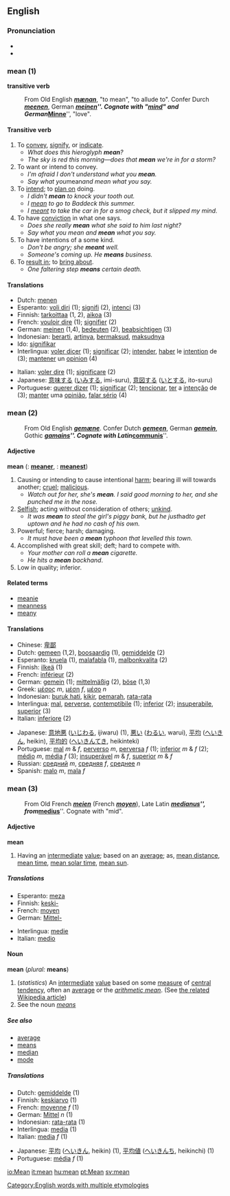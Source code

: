 ==English==

=== Pronunciation ===
*{{IPA|/miːn/}}
*{{AHD|/mēn/}}

=== mean (1) ===
''' transitive verb'''
:From Old English '''''[[mænan]]''''', "to mean", "to allude to". Confer Durch '''''[[meenen]]''''', German '''''[[meinen]]'''''. Cognate with "[[mind]]" and German '''''[[Minne]]''''', "love".

==== Transitive verb ====
{{en-infl-irreg|mean|means|meaning|meant|meant}}
# To [[convey]], [[signify]], or [[indicate]].
#* ''What does this hieroglyph '''mean'''?'' 
#* ''The sky is red this morning&mdash;does that '''mean''' we're in for a storm?''
# To want or intend to convey.
#* ''I'm afraid I don't understand what you '''mean'''.''
#* ''Say what you ''mean'' and mean what you say.''
# To [[intend]]; to [[plan on]] doing.
#* ''I didn't '''mean''' to knock your tooth out.''
#* ''I [[mean]] to go to Baddeck this summer.''
#* ''I [[meant]] to take the car in for a smog check, but it slipped my mind.''
# To have [[conviction]] in what one says.
#* ''Does she really '''mean''' what she said to him last night?''
#* ''Say what you mean and '''mean''' what you say.''
# To have intentions of a some kind.
#* ''Don't be angry; she '''meant''' well.''
#* ''Someone's coming up.  He '''means''' business.''
# To [[result in]]; to [[bring about]].
#* ''One faltering step '''means''' certain death.''

==== Translations ====
{{top}}
*Dutch: [[menen]]
*Esperanto: [[voli diri]] (1); [[signifi]] (2), [[intenci]] (3)
*Finnish: [[tarkoittaa]] (1, 2), [[aikoa]] (3)
*French: [[vouloir dire]] (1); [[signifier]] (2)
*German: [[meinen]] (1,4), [[bedeuten]] (2), [[beabsichtigen]] (3)
*Indonesian: [[arti|berarti]], [[arti|artinya]], [[maksud|bermaksud]], [[maksud|maksudnya]]
*Ido: [[signifikar]]
*Interlingua: [[voler dicer]] (1); [[significar]] (2); [[intender]], [[haber]] le [[intention]] de (3); [[mantener]] un [[opinion]] (4)
{{mid}}
*Italian: [[voler dire]] (1); [[significare]] (2)
*Japanese: [[意味]]する ([[いみ]]する, imi-suru), [[意図]]する ([[いと]]する, ito-suru)
*Portuguese: [[querer dizer]] (1); [[significar]] (2); [[tencionar]], [[ter]] a [[intenção]] de (3); [[manter]] uma [[opinião]], [[falar sério]] (4)
{{bottom}}


=== mean (2) ===
:From Old English '''''[[gemæne]]'''''. Confer Dutch '''''[[gemeen]]''''', German '''''[[gemein]]''''', Gothic '''''[[gamains]]'''''. Cognate with Latin '''''[[communis]]'''''.

==== Adjective ====
'''mean'''  ({{compar}}: '''[[meaner]]''', {{superl}}: '''[[meanest]]''')

# Causing or intending to cause intentional [[harm]]; bearing ill will towards another; [[cruel]]; [[malicious]].
#* ''Watch out for her, she's '''mean'''.  I said good morning to her, and she punched me in the nose.''
# [[Selfish]]; acting without consideration of others; [[unkind]].
#* ''It was '''mean''' to steal the girl's piggy bank, but he just ''had'' to get uptown and he had no cash of his own.''
# Powerful; fierce; harsh; damaging.
#* ''It must have been a '''mean''' typhoon that levelled this town.''
# Accomplished with great skill; deft; hard to compete with.
#* ''Your mother can roll a '''mean''' cigarette.''
#* ''He hits a '''mean''' backhand''.
# Low in quality; inferior.

====Related terms====
*[[meanie]]
*[[meanness]]
*[[meany]]

==== Translations ====
{{top}}
*Chinese: [[卑鄙]]
*Dutch: [[gemeen]] (1,2), [[boosaardig]] (1), [[gemiddelde]] (2)
*Esperanto: [[kruela]] (1), [[malafabla]] (1), [[malbonkvalita]] (2)
*Finnish: [[ilkeä]] (1)
*French: [[inférieur]] (2)
*German: [[gemein]] (1); [[mittelmäßig]] (2), [[böse]] (1,3)
*Greek: [[μέσος]] ''m'', [[μέση]] ''f'', [[μέσο]] ''n''
*Indonesian: [[buruk hati]], [[kikir]], [[marah|pemarah]], [[rata-rata]]
*Interlingua: [[mal]], [[perverse]], [[contemptibile]] (1); [[inferior]] (2); [[insuperabile]], [[superior]] (3)
*Italian: [[inferiore]] (2)
{{mid}}
*Japanese: [[意地悪]] ([[いじわる]], ijiwaru) (1), [[悪い]] ([[わるい]], warui), [[平均]] ([[へいきん]], heikin), [[平均的]] ([[へいきんてき]], heikinteki)
*Portuguese: [[mal]] ''m'' & ''f'', [[perverso]] ''m'', [[perversa]] ''f'' (1); [[inferior]] ''m'' & ''f'' (2); [[médio]] ''m'', [[média]] ''f'' (3); [[insuperável]] ''m'' & ''f'', [[superior]] ''m'' & ''f''
*Russian: [[средний]] ''m'', [[средняя]] ''f'', [[среднее]] ''n''
*Spanish: [[malo]] ''m'', [[mala]] ''f''
{{bottom}}


=== mean (3) ===
:From Old French '''''[[meien]]''''' (French '''''[[moyen]]'''''), Late Latin '''''[[medianus]]''''', from '''''[[medius]]'''''. Cognate with "mid".

==== Adjective ====
'''mean'''
# Having an [[intermediate]] [[value]]; based on an [[average]]; as, [[mean distance]], [[mean time]], [[mean solar time]], [[mean sun]].

===== Translations =====
{{top}}
*Esperanto: [[meza]]
*Finnish: [[keski-]]
*French: [[moyen]]
*German: [[Mittel-]]
{{mid}}
*Interlingua: [[medie]]
*Italian: [[medio]]
{{bottom}}

==== Noun ====
'''mean''' (''plural:'' '''means''')
#(''statistics'') An [[intermediate]] [[value]] based on some [[measure]] of [[central tendency]], often an [[average]] or the ''[[arithmetic mean]]''. (See [[w:mean|the related Wikipedia article]])
#See the noun ''[[means]]''

===== See also =====
*[[average]]
*[[means]]
*[[median]]
*[[mode]]

===== Translations =====
{{top}}
*Dutch: [[gemiddelde]] (1)
*Finnish: [[keskiarvo]] (1)
*French: [[moyenne]] ''f'' (1)
*German: [[Mittel]] ''n'' (1)
*Indonesian: [[rata-rata]] (1)
*Interlingua: [[media]] (1)
*Italian: [[media]] ''f'' (1)
{{mid}}
*Japanese: [[平均]]  ([[へいきん]], heikin) (1), [[平均値]]  ([[へいきんち]], heikinchi) (1)
*Portuguese: [[média]] ''f'' (1)
{{bottom}}

[[Category:English words with multiple etymologies]]

[[io:Mean]]
[[it:mean]]
[[hu:mean]]
[[pt:Mean]]
[[sv:mean]]